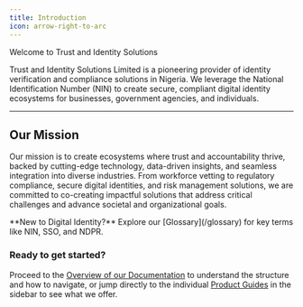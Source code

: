 ```yaml
---
title: Introduction
icon: arrow-right-to-arc
---
```


Welcome to Trust and Identity Solutions

Trust and Identity Solutions Limited is a pioneering provider of identity verification and compliance solutions in Nigeria. We leverage the National Identification Number (NIN) to create secure, compliant digital identity ecosystems for businesses, government agencies, and individuals.

---

## Our Mission

Our mission is to create ecosystems where trust and accountability thrive, backed by cutting-edge technology, data-driven insights, and seamless integration into diverse industries. From workforce vetting to regulatory compliance, secure digital identities, and risk management solutions, we are committed to co-creating impactful solutions that address critical challenges and advance societal and organizational goals.

<Callout emoji="💡">
  **New to Digital Identity?**
  Explore our [Glossary](/glossary) for key terms like NIN, SSO, and NDPR.
</Callout>

### Ready to get started?

Proceed to the [Overview of our Documentation](/getting-started/overview) to understand the structure and how to navigate, or jump directly to the individual [Product Guides](/products/ninprofile) in the sidebar to see what we offer.